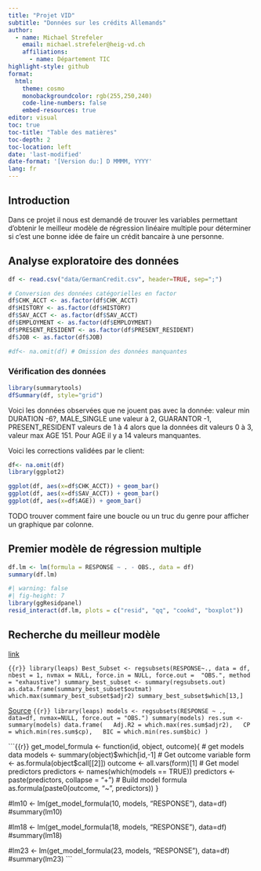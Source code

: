 ```yaml
---
title: "Projet VID"
subtitle: "Données sur les crédits Allemands"
author:
  - name: Michael Strefeler
    email: michael.strefeler@heig-vd.ch
    affiliations:
      - name: Département TIC
highlight-style: github
format:
  html:
    theme: cosmo
    monobackgroundcolor: rgb(255,250,240)
    code-line-numbers: false
    embed-resources: true
editor: visual
toc: true
toc-title: "Table des matières"
toc-depth: 2
toc-location: left
date: 'last-modified'
date-format: '[Version du:] D MMMM, YYYY'
lang: fr
---
```


## Introduction

Dans ce projet il nous est demandé de trouver les variables permettant d'obtenir le meilleur modèle de régression linéaire multiple pour déterminer si c'est une bonne idée de faire un crédit bancaire à une personne.


## Analyse exploratoire des données

```r
df <- read.csv("data/GermanCredit.csv", header=TRUE, sep=";")

# Conversion des données catégorielles en factor
df$CHK_ACCT <- as.factor(df$CHK_ACCT)
df$HISTORY <- as.factor(df$HISTORY)
df$SAV_ACCT <- as.factor(df$SAV_ACCT)
df$EMPLOYMENT <- as.factor(df$EMPLOYMENT)
df$PRESENT_RESIDENT <- as.factor(df$PRESENT_RESIDENT)
df$JOB <- as.factor(df$JOB)

#df<- na.omit(df) # Omission des données manquantes
```

### Vérification des données

```r
library(summarytools)
dfSummary(df, style="grid")
```

Voici les données observées que ne jouent pas avec la donnée: valeur min DURATION -6?, MALE_SINGLE une valeur à 2, GUARANTOR -1, PRESENT_RESIDENT valeurs de 1 à 4 alors que la données dit valeurs 0 à 3, valeur max AGE 151. Pour AGE il y a 14 valeurs manquantes.

Voici les corrections validées par le client: 

```r
df<- na.omit(df)
library(ggplot2)

ggplot(df, aes(x=df$CHK_ACCT)) + geom_bar()
ggplot(df, aes(x=df$SAV_ACCT)) + geom_bar()
ggplot(df, aes(x=df$AGE)) + geom_bar()
```
TODO trouver comment faire une boucle ou un truc du genre pour afficher un graphique par colonne.

## Premier modèle de régression multiple

```r
df.lm <- lm(formula = RESPONSE ~ . - OBS., data = df)
summary(df.lm)
```

```r
#| warning: false
#| fig-height: 7
library(ggResidpanel)
resid_interact(df.lm, plots = c("resid", "qq", "cookd", "boxplot"))
```

## Recherche du meilleur modèle

[link](https://towardsdatascience.com/selecting-the-best-predictors-for-linear-regression-in-r-f385bf3d93e9)

```{{r}}
library(leaps)
Best_Subset <- regsubsets(RESPONSE~., data = df, nbest = 1, nvmax = NULL, force.in = NULL, force.out =  "OBS.", method = "exhaustive")
summary_best_subset <- summary(regsubsets.out)
as.data.frame(summary_best_subset$outmat)
which.max(summary_best_subset$adjr2)
summary_best_subset$which[13,]
```

[Source](http://www.sthda.com/english/articles/37-model-selection-essentials-in-r/155-best-subsets-regression-essentials-in-r/)
```{{r}}
library(leaps)
models <- regsubsets(RESPONSE ~ ., data=df, nvmax=NULL, force.out = "OBS.")
summary(models)
res.sum <- summary(models)
data.frame(
  Adj.R2 = which.max(res.sum$adjr2),
  CP = which.min(res.sum$cp),
  BIC = which.min(res.sum$bic)
)
```

```{{r}}
get_model_formula <- function(id, object, outcome){
  # get models data
  models <- summary(object)$which[id,-1]
  # Get outcome variable
  form <- as.formula(object$call[[2]])
  outcome <- all.vars(form)[1]
  # Get model predictors
  predictors <- names(which(models == TRUE))
  predictors <- paste(predictors, collapse = "+")
  # Build model formula
  as.formula(paste0(outcome, "~", predictors))
}

#lm10 <- lm(get_model_formula(10, models, "RESPONSE"), data=df)
#summary(lm10)

#lm18 <- lm(get_model_formula(18, models, "RESPONSE"), data=df)
#summary(lm18)

#lm23 <- lm(get_model_formula(23, models, "RESPONSE"), data=df)
#summary(lm23)
```


